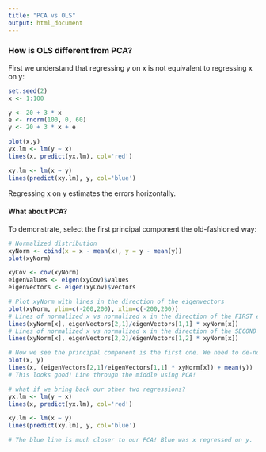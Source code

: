 ```yaml
---
title: "PCA vs OLS"
output: html_document
---
```


### How is OLS different from PCA?

First we understand that regressing y on x is not equivalent to regressing x on y:

```r
set.seed(2)
x <- 1:100

y <- 20 + 3 * x
e <- rnorm(100, 0, 60)
y <- 20 + 3 * x + e

plot(x,y)
yx.lm <- lm(y ~ x)
lines(x, predict(yx.lm), col='red')

xy.lm <- lm(x ~ y)
lines(predict(xy.lm), y, col='blue')
```

Regressing x on y estimates the errors horizontally.

#### What about PCA?

To demonstrate, select the first principal component the old-fashioned way:

```r
# Normalized distribution
xyNorm <- cbind(x = x - mean(x), y = y - mean(y))
plot(xyNorm)

xyCov <- cov(xyNorm)
eigenValues <- eigen(xyCov)$values
eigenVectors <- eigen(xyCov)$vectors

# Plot xyNorm with lines in the direction of the eigenvectors
plot(xyNorm, ylim=c(-200,200), xlim=c(-200,200))
# Lines of normalized x vs normalized x in the direction of the FIRST eigenvector
lines(xyNorm[x], eigenVectors[2,1]/eigenVectors[1,1] * xyNorm[x])
# Lines of normalized x vs normalized x in the direction of the SECOND eigenvector
lines(xyNorm[x], eigenVectors[2,2]/eigenVectors[1,2] * xyNorm[x])

# Now we see the principal component is the first one. We need to de-normalize so we add the mean of y to our standard normal plot.
plot(x, y)
lines(x, (eigenVectors[2,1]/eigenVectors[1,1] * xyNorm[x]) + mean(y))
# This looks good! Line through the middle using PCA!

# what if we bring back our other two regressions?
yx.lm <- lm(y ~ x)
lines(x, predict(yx.lm), col='red')

xy.lm <- lm(x ~ y)
lines(predict(xy.lm), y, col='blue')

# The blue line is much closer to our PCA! Blue was x regressed on y.
```
